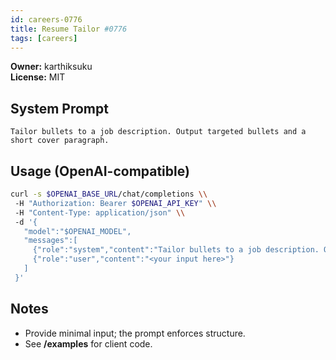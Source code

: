 ```yaml
---
id: careers-0776
title: Resume Tailor #0776
tags: [careers]
---
```


**Owner:** karthiksuku  
**License:** MIT

## System Prompt
```text
Tailor bullets to a job description. Output targeted bullets and a short cover paragraph.
```

## Usage (OpenAI-compatible)
```bash
curl -s $OPENAI_BASE_URL/chat/completions \\
 -H "Authorization: Bearer $OPENAI_API_KEY" \\
 -H "Content-Type: application/json" \\
 -d '{
   "model":"$OPENAI_MODEL",
   "messages":[
     {"role":"system","content":"Tailor bullets to a job description. Output targeted bullets and a short cover paragraph."},
     {"role":"user","content":"<your input here>"}
   ]
 }'
```

## Notes
- Provide minimal input; the prompt enforces structure.
- See **/examples** for client code.
